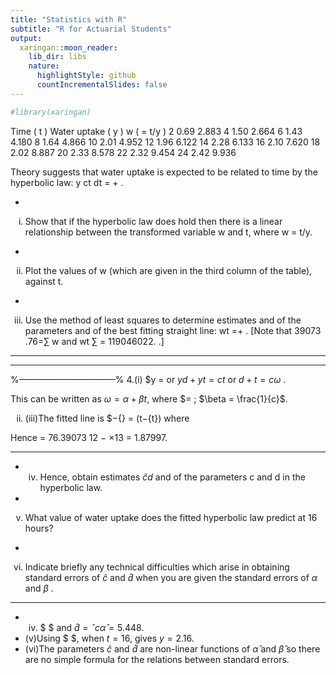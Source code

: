 ```yaml
---
title: "Statistics with R"
subtitle: "R for Actuarial Students"
output:
  xaringan::moon_reader:
    lib_dir: libs
    nature:
      highlightStyle: github
      countIncrementalSlides: false
---
```


```r

#library(xaringan)
```

 

Time ( t ) Water uptake ( y )
w ( = t/y )
2 0.69 2.883 4 1.50 2.664 6 1.43 4.180 8 1.64 4.866 10 2.01 4.952 12 1.96 6.122 14 2.28 6.133 16 2.10 7.620 18 2.02 8.887 20 2.33 8.578 22 2.32 9.454 24 2.42 9.936


Theory suggests that water uptake is expected to be related to time by the hyperbolic law:
y
ct dt
=
+
.


* 
(i) Show that if the hyperbolic law does hold then there is a linear relationship between the transformed variable  w  and  t, where w =  t/y.
* 
(ii) Plot the values of  w  (which are given in the third column of the table), against t.
* 
(iii) Use the method of least squares to determine estimates \alpha\beta  and of the parameters \alpha\beta  and of the best fitting straight line: wt =+ \alpha\beta  .
 [Note that 39073 .76=∑ w and wt ∑ = 119046022. .]


---



---



%---------------------------------%
4.(i) $y = \frac{ct}{d+t} or $yd+yt = ct$ or $d+t = c\omega$ .

This can be written as $\omega  = \alpha+\beta t$, where $\alpha = \frac{d}{c}; $\beta = \frac{1}{c}$.

(ii)
(iii)The fitted line is $\omega −\bar{\omega}  = \hat{\beta} (t−\bar{t}) where

\begin{eqnarray*}
\hat{ \beta}  &=& P(\omega − \bar{\omega} )(t−\bar{t})P (t−\bar{t})2 \\
&=& P\omega t−P\omega Pt/n Pt2−(Pt)2/n\\
&=& 1190.46022−156 \times 76.39073/12 2600−1562/12 \\
&=& 197.38073 572 = 0.34507 .
13
\end{eqnarray*}


Hence \hat{\alpha} = 76.39073 12 − \hat{ \beta} ×13 = 1.87997.


 
---

* (iv) Hence, obtain estimates $\hat{ c}d$ and of the parameters c and d in the hyperbolic law.
* 
(v) What value of water uptake does the fitted hyperbolic law predict at 16 hours?
* 
(vi) Indicate briefly any technical difficulties which arise in obtaining standard errors of $\hat{ c}$ and $\hat{ d}$ when you are given the standard errors of $\alpha$ and $\beta$ .



---

* (iv) $ \displaystyle{  \hat{ c} = \frac{1} { \hat{ \beta} }  = 0.898 }$ and $\hat{ d} = ˆ c \hat{\alpha} = 5.448$.
* (v)Using $ \displaystyle{ y = \frac{2.898t}{5.448+t} }$, when $t=16$, gives $y=2.16$.
* 
(vi)The parameters $\hat{ c}$ and $\hat{ d}$ are non-linear functions of $\hat{\alpha}$ and $\hat{\beta}$ so there are no simple formula for the relations between standard errors.



